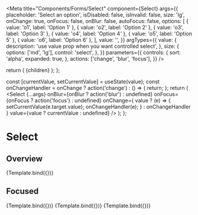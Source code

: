 

<Meta
  title="Components/Forms/Select"
  component={Select}
  args={{
    placeholder: 'Select an option',
    isDisabled: false,
    isInvalid: false,
    size: 'lg',
    onChange: true,
    onFocus: false,
    onBlur: false,
    autoFocus: false,
    options: [
      { value: 'o1', label: 'Option 1' },
      { value: 'o2', label: 'Option 2' },
      { value: 'o3', label: 'Option 3' },
      { value: 'o4', label: 'Option 4' },
      { value: 'o5', label: 'Option 5' },
      { value: 'o6', label: 'Option 6' },
    ],
    value: '',
  }}
  argTypes={{
    value: {
      description: 'use value prop when you want controlled select',
    },
    size: {
      options: ['md', 'lg'],
      control: 'select',
    },
  }}
  parameters={{
    controls: {
      sort: 'alpha',
      expanded: true,
    },
    actions: ['change', 'blur', 'focus'],
  }}
/>

  return (
    <Box w="100%" maxW="250px">
      {children}
    </Box>
  );
};

  const [currentValue, setCurrentValue] = useState(value);
  const onChangeHandler = onChange
    ? action('change')
    : () => {
        return;
      };
  return (
    <Container>
      <Select
        {...args}
        onBlur={onBlur ? action('blur') : undefined}
        onFocus={onFocus ? action('focus') : undefined}
        onChange={
          value
            ? (e) => {
                setCurrentValue(e.target.value);
                onChangeHandler(e);
              }
            : onChangeHandler
        }
        value={value ? currentValue : undefined}
      />
    </Container>
  );
};

# Select

## Overview

<Canvas>
  <Story name="Overview">{Template.bind({})}</Story>
</Canvas>

<ArgsTable story="Overview" />

## Focused

<Canvas>
  <Story
    name="Focused"
    args={{
      onFocus: true,
      autoFocus: true,
    }}
  >
    {Template.bind({})}
  </Story>
</Canvas>

<ArgsTable story="Focused" />

<Canvas>
  <Story
    name="Invalid"
    args={{
      isInvalid: true,
    }}
  >
    {Template.bind({})}
  </Story>
</Canvas>

<ArgsTable story="Invalid" />

<Canvas>
  <Story
    name="Disabled"
    args={{
      isDisabled: true,
    }}
  >
    {Template.bind({})}
  </Story>
</Canvas>

<ArgsTable story="Disabled" />
